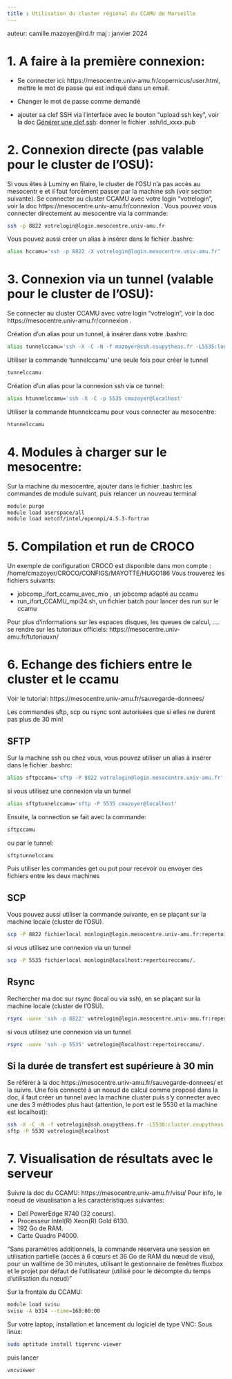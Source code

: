 ```yaml
---
title : Utilisation du cluster régional du CCAMU de Marseille
---
```


auteur: camille.mazoyer@ird.fr
maj : janvier 2024

# 1. A faire à la première connexion:

- Se connecter ici: https://mesocentre.univ-amu.fr/copernicus/user.html, mettre le mot de passe qui est indiqué dans un email.  

- Changer le mot de passe comme demandé

- ajouter sa clef SSH via l'interface avec le bouton "upload ssh key", voir la doc [Générer une clef ssh](sheets/clef_ssh.html): donner le fichier .ssh/id_xxxx.pub


# 2.  Connexion directe (pas valable pour le cluster de l'OSU):

Si vous êtes à Luminy en filaire, le cluster de l'OSU n'a pas accès au mesocentr e et il faut forcément passer par la machine ssh (voir section suivante).
Se connecter au cluster CCAMU avec votre login "votrelogin", voir la doc https://mesocentre.univ-amu.fr/connexion .  Vous pouvez vous connecter directement au mesocentre via la commande:
```bash
ssh -p 8822 votrelogin@login.mesocentre.univ-amu.fr
```

Vous pouvez aussi créer un alias à insérer dans le fichier .bashrc: 

```bash
alias hccamu='ssh -p 8822 -X votrelogin@login.mesocentre.univ-amu.fr'
```

# 3. Connexion via un tunnel  (valable pour le cluster de l'OSU):

Se connecter au cluster CCAMU avec votre login "votrelogin", voir la doc https://mesocentre.univ-amu.fr/connexion .  

Création d'un alias pour un  tunnel, à insérer dans votre .bashrc:

```bash
alias tunnelccamu='ssh -X -C -N -f mazoyer@ssh.osupytheas.fr -L5535:login.mesocentre.univ-amu.fr:8822'
```

Utiliser la commande 'tunnelccamu' une seule fois pour créer le tunnel 

```bash
tunnelccamu
```

Création d'un alias pour la connexion ssh via ce tunnel:

```bash
alias htunnelccamu='ssh -X -C -p 5535 cmazoyer@localhost'
```

Utiliser la commande htunnelccamu pour vous connecter au mesocentre:

```bash
htunnelccamu
```


# 4. Modules à charger sur le mesocentre:

Sur la machine du mesocentre, ajouter dans le fichier .bashrc les commandes de module suivant, puis relancer un nouveau terminal

```bash
module purge
module load userspace/all
module load netcdf/intel/openmpi/4.5.3-fortran
```

# 5. Compilation et run de CROCO
Un exemple de configuration CROCO est disponible dans mon compte : /home/cmazoyer/CROCO/CONFIGS/MAYOTTE/HUGO186
Vous trouverez les fichiers suivants:

- jobcomp_ifort_ccamu_avec_mio , un jobcomp adapté au ccamu
- run_ifort_CCAMU_mpi24.sh, un fichier batch pour lancer des run sur le ccamu

Pour plus d'informations sur les espaces disques, les queues de calcul, .... se rendre sur les tutoriaux officiels:  https://mesocentre.univ-amu.fr/tutoriauxn/

# 6. Echange des fichiers entre le cluster et le ccamu

Voir le tutorial: https://mesocentre.univ-amu.fr/sauvegarde-donnees/

Les commandes sftp, scp  ou rsync sont autorisées que si elles ne durent pas plus de 30 min!

## SFTP 

Sur la machine ssh ou chez vous, vous pouvez utiliser un alias à insérer dans le fichier .bashrc: 

```bash
alias sftpccamu='sftp -P 8822 votrelogin@login.mesocentre.univ-amu.fr'
```

si vous utilisez une connexion via un tunnel

```bash
alias sftptunnelccamu='sftp -P 5535 cmazoyer@localhost'
```

Ensuite, la connection se fait avec la commande: 

```bash
sftpccamu
```

ou par le tunnel:

```bash
sftptunnelccamu
```

Puis utiliser les commandes get ou put pour recevoir ou envoyer des fichiers entre les deux machines

## SCP

Vous pouvez aussi utiliser la commande suivante, en se plaçant sur la machine locale (cluster de l'OSU).

```bash
scp -P 8822 fichierlocal monlogin@login.mesocentre.univ-amu.fr:repertoireccamu/. 
```

si vous utilisez une connexion via un tunnel

```bash
scp -P 5535 fichierlocal monlogin@localhost:repertoireccamu/. 
```

## Rsync

Rechercher ma doc sur rsync (local ou via ssh),  en se plaçant sur la machine locale (cluster de l'OSU).

```bash
rsync -uave 'ssh -p 8822' votrelogin@login.mesocentre.univ-amu.fr:repertoireccamu/.
```

si vous utilisez une connexion via un tunnel

```bash
rsync -uave 'ssh -p 5535' votrelogin@localhost:repertoireccamu/.
```

## Si la durée de transfert est supérieure à 30 min 

Se référer à la doc https://mesocentre.univ-amu.fr/sauvegarde-donnees/  et la suivre. Une fois connecté à un noeud de calcul comme proposé dans la doc, il faut créer un tunnel avec la machine cluster puis s'y connecter avec une des 3 méthodes plus haut (attention, le port est le 5530 et la machine est localhost):

```bash
ssh -X -C -N -f votrelogin@ssh.osupytheas.fr -L5530:cluster.osupytheas.fr:22
sftp -P 5530 votrelogin@localhost
```

# 7. Visualisation de résultats avec le serveur 

Suivre la doc du CCAMU: https://mesocentre.univ-amu.fr/visu/
Pour info, le noeud de visualisation a les caractéristiques suivantes:

- Dell PowerEdge R740 (32 coeurs).
- Processeur Intel(R) Xeon(R) Gold 6130.
- 192 Go de RAM.
- Carte Quadro P4000.

"Sans paramètres additionnels, la commande réservera une session en utilisation partielle (accès à 6 cœurs et 36 Go de RAM du nœud de visu), pour un walltime de 30 minutes, utilisant le gestionnaire de fenêtres fluxbox et le projet par défaut de l’utilisateur (utilisé pour le décompte du temps d’utilisation du nœud)"

Sur la frontale du CCAMU:

```bash
module load svisu
svisu -A b314 --time=168:00:00
```

Sur votre laptop, installation et lancement du logiciel de type VNC:
Sous linux:
```bash
sudo aptitude install tigervnc-viewer
```
puis lancer 
```bash
vncviewer
```
